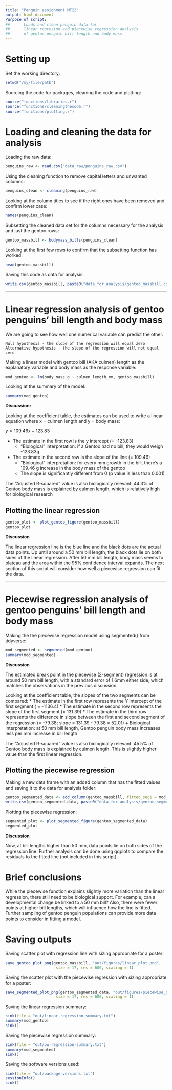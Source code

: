 ```yaml
---
title: "Penguin assignment MT22"
output: html_document
Purpose of script: 
##      Loads and clean penguin data for
##      linear regresion and piecewise regression analysis
##      of gentoo penguin bill length and body mass
---
```


# Setting up

Set the working directory:
```r
setwd("/my/file/path")
```

Sourcing the code for packages, cleaning the code and plotting:
```r
source("functions/libraries.r")
source("functions/cleaningthecode.r")
source("functions/plotting.r")
```

# Loading and cleaning the data for analysis

Loading the raw data:
```r
penguins_raw <- read.csv("data_raw/penguins_raw.csv")
```

Using the cleaning function to remove capital letters and unwanted columns:
```r
penguins_clean <- cleaning(penguins_raw)
```

Looking at the column titles to see if the right ones have been removed and confirm lower case:
```r
names(penguins_clean)
```

Subsetting the cleaned data set for the columns necessary for the analysis and just the gentoo rows:
```r
gentoo_massbill <- bodymass_bills(penguins_clean)
```

Looking at the first few rows to confirm that the subsetting function has worked:
```r
head(gentoo_massbill)
```
Saving this code as data for analysis:
```r
write.csv(gentoo_massbill, paste0("data_for_analysis/gentoo_massbill.csv"))
```

***

# Linear regression analysis of gentoo penguins' bill length and body mass

We are going to see how well one numerical variable can predict the other. 

    Null hypothesis - the slope of the regression will equal zero
    Alternative hypothesis - the slope of the regression will not equal zero
    

Making a linear model with gentoo bill (AKA culmen) length as the explanatory variable and body mass as the response variable:
```r
mod_gentoo <- lm(body_mass_g ~ culmen_length_mm, gentoo_massbill)
```

Looking at the summary of the model:
```r
summary(mod_gentoo)
```

**Discussion:**

Looking at the coefficient table, the estimates can be used to write a linear equation where x = culmen length and y = body mass:

$y = 109.46x - 123.83$

* The estimate in the first row is the y intercept (= -123.83)
    + "Biological" interpretation: if a Gentoo had no bill, they would weigh -123.83g 
* The estimate in the second row is the slope of the line (= 109.46)
    + "Biological" interpretation: for every mm growth in the bill, there's a 109.46 g increase in the         body mass of the gentoo
    + The slope is significantly different from 0 (p value is less than 0.001)
    
The "Adjusted R-squared" value is also biologically relevant:
44.3% of Gentoo body mass is explained by culmen length, which is relatively high for biological research


## Plotting the linear regression


```r
gentoo_plot <- plot_gentoo_figure(gentoo_massbill)
gentoo_plot
```

**Discussion**

The linear regression line is the blue line and the black dots are the actual data points. Up until around a 50 mm bill length, the black dots lie on both sides of the linear regression. After 50 mm bill length, body mass seems to plateau and the area within the 95% confidence interval expands. The next section of this script will consider how well a piecewise regression can fit the data. 

***

# Piecewise regression analysis of gentoo penguins' bill length and body mass

Making the the piecewise regression model using segmented() from tidyverse:
```r
mod_segmented <- segmented(mod_gentoo)
summary(mod_segmented)
```
**Discussion**

The estimated break point in the piecewise (2-segment) regression is at around 50 mm bill length, with a standard error of 1.6mm either side, which matches the observations in the previous discussion. 

Looking at the coefficient table, the slopes of the two segments can be compared:
* The estimate in the first row represents the Y intercept of the first segment ( = -1136.4)
* The estimate in the second row represents the slope of the first segment (= 131.39)
* The estimate in the third row represents the difference in slope between the first and second segment of the regression (= -79.38; slope = 131.39 - 79.38 = 52.01)
    + Biological interpretation: at 50 mm bill length, Gentoo penguin body mass increases less per mm        increase in bill length

The "Adjusted R-squared" value is also biologically relevant:
45.5% of Gentoo body mass is explained by culmen length. This is slightly higher value than the first linear regression.

## Plotting the piecewise regression

Making a new data frame with an added column that has the fitted values and saving it to the data for analysis folder:
```r
gentoo_segmented_data <- add_column(gentoo_massbill, fitted_seg1 = mod_segmented$fitted.values)
write.csv(gentoo_segmented_data, paste0("data_for_analysis/gentoo_segmented_data.csv"))
```

Plotting the piecewise regression:
```r
segmented_plot <- plot_segmented_figure(gentoo_segmented_data)
segmented_plot
```
**Discussion**

Now, at bill lengths higher than 50 mm, data points lie on both sides of the regression line. Further analysis can be done using qqplots to compare the residuals to the fitted line (not included in this script).

# Brief conclusions

While the piecewise function explains slightly more variation than the linear regression, there still
need to be biological support. For example, can a developmental change be linked to a 50 mm bill? Also, there were fewer points at higher bill lengths, which will influence how the line is fitted. Further sampling of gentoo penguin populations can provide more data points to consider in fitting a model.

# Saving outputs

Saving scatter plot with regression line with sizing appropriate for a poster:
```r
save_gentoo_plot_png(gentoo_massbill, "out/figures/linear_plot.png", 
                      size = 17, res = 600, scaling = 1)
```


Saving the scatter plot with the piecewise regression with sizing appropriate for a poster:
```r
save_segmented_plot_png(gentoo_segmented_data, "out/figures/piecewise_plot.png", 
                      size = 17, res = 600, scaling = 1)
```

Saving the linear regression summary:
```r
sink(file = "out/linear-regression-summary.txt")
summary(mod_gentoo)
sink()
```

Saving the piecewise regression summary:
```r
sink(file = "out/pw-regression-summary.txt")
summary(mod_segmented)
sink()
```

Saving the software versions used:
```r
sink(file = "out/package-versions.txt")
sessionInfo()
sink()
```



